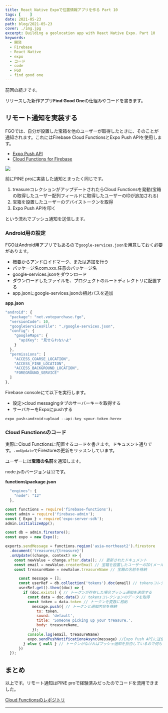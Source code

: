 ```yaml
---
title: React Native Expoで位置情報アプリを作る Part 10
tags: [    ]
date: 2021-05-23
path: blog/2021-05-23
cover: ./img.jpg
excerpt: Building a geolocation app with React Native Expo. Part 10
keywords:
  - 開発
  - Firebase
  - React Native
  - expo
  - コード
  - code
  - FGO
  - find good one
---
```


<Link to="/blog/2021-05-22">前回</Link>の続きです。

リリースした新作アプリ**Find Good One**の仕組みやコードを書きます。

## リモート通知を実装する

FGOでは、自分が設置した宝箱を他のユーザーが取得したときに、そのことが通知されます。これにはFirebase Cloud FunctionsとExpo Push APIを使用します。

- [Expo Push API](https://docs.expo.io/push-notifications/overview/)
- [Cloud Functions for Firebase](https://firebase.google.com/docs/functions?hl=ja)

![](./img1.jpg)

<Link to ="/blog/2021-04-08">前にPINE proに実装した通知</Link>とまったく同じです。

1. treasureコレクションがアップデートされたらCloud Functionsを発動(宝箱の取得したユーザー配列フィールドに取得したユーザーのIDが追加される)
1. 宝箱を設置したユーザーのデバイストークンを取得
1. Expo Push APIを叩く

という流れでプッシュ通知を送信します。

### Android用の設定

FGOはAndroid用アプリでもあるので`google-services.json`を用意しておく必要があります。

- 概要からアンドロイドマーク、または追加を行う
- パッケージ名com.xxx.任意のパッケージ名
- google-services.jsonをダウンロード
- ダウンロードしたファイルを、プロジェクトのルートディレクトリに配置する
- app.jsonにgoogle-services.jsonの相対パスを追加

**app.json**

```javascript
"android": {
  "package": "net.votepurchase.fgo",
  "versionCode": 10,
  "googleServicesFile": "./google-services.json",
  "config": {
    "googleMaps": {
      "apiKey": "見せられないよ"
    }
  },
  "permissions": [
    "ACCESS_COARSE_LOCATION",
    "ACCESS_FINE_LOCATION",
    "ACCESS_BACKGROUND_LOCATION",
    "FOREGROUND_SERVICE"
  ]
},
```

Firebase consoleにて以下を実行します。

- 設定>cloud messagingタブのサーバーキーを取得する
- サーバキーをExpoにpushする

```shell
expo push:android:upload --api-key <your-token-here>
```

### Cloud Functionsのコード

実際にCloud Functionsに配置するコードを書きます。ドキュメント通りです。`.onUpdate`でFirestoreの更新をリッスンしています。

ユーザーには**宝箱の名前**を通知します。

node.jsのバージョンは`12`です。

**functions\package.json**

```javascript
  "engines": {
    "node": "12"
  },
```

```javascript
const functions = require('firebase-functions');
const admin = require('firebase-admin');
const { Expo } = require('expo-server-sdk');
admin.initializeApp();

const db = admin.firestore();
const expo = new Expo();

exports.sendMessage = functions.region('asia-northeast2').firestore
  .document('treasures/{treasure}')
  .onUpdate((change, context) => {
    const newValue = change.after.data(); // 更新されたドキュメント
    const email = newValue.createrEmail // 宝箱を設置したユーザーのID(メールアドレス)を格納
    const treasureName = newValue.treasureName // 宝箱の名前を格納

      const message = [];
      const userRef = db.collection('tokens').doc(email) // tokensコレクションから宝箱設置者のトークンを探す
      userRef.get().then((doc) => {
        if (doc.exists) { // トークンが存在した場合プッシュ通知を送信する
          const data = doc.data() // tokensコレクションのデータを取得
          const token = data.token // トークンを変数に格納
            message.push({ // トークンと通知内容を格納
              to: token,
              sound: 'default',
              title: 'Someone picking up your treasure.',
              body: treasureName,
            });
          console.log(email, treasureName)
          expo.sendPushNotificationsAsync(message) //Expo Push APIに送信
        } else { null } // トークンがなければプッシュ通知を拒否しているので何もしない
      })
  });
```

## まとめ

以上です。リモート通知はPINE proで経験済みだったのでコードを流用できました。

[Cloud Functionsのレポジトリ](https://github.com/kiyohken2000/treasurefunction)

---